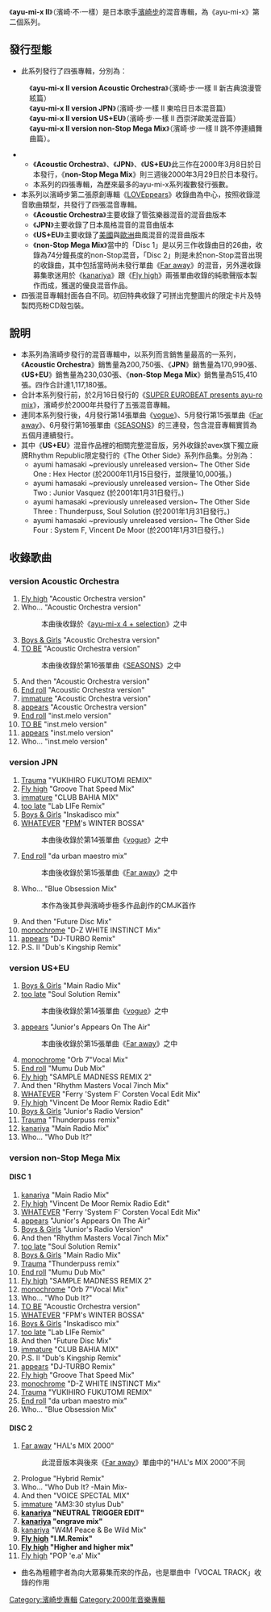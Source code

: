 {{小寫}}
{{Infobox Album | <!-- See Wikipedia:WikiProject_Albums -->
| Name        = ayu-mi-x II
| Type        = 混音專輯
| Artist      = [[濱崎步|濱崎步]]
| Cover       =
| Released    =  {{flagicon|Japan}} 2000年3月8日<br />（Acoustic Orchestra,<br />JPN,US+EU）<br />2000年3月29日<br />（non-Stop Mega Mix）
| Recorded    = 
| Genre       = [[J-pop|J-pop]]
| Length      = 57分43秒<br />（Acoustic Orchestra）<br />73分10秒（JPN）<br />52分59秒（US+EU）<br />122分30秒<br />（non-Stop Mega Mix）
| Label       = [[AVEX_Records|AVEX Trax]]
| Producer    = Max Matsuura
| Reviews     = 
| Last album  = [[SUPER_EUROBEAT_presents_ayu-ro_mix|SUPER EUROBEAT presents ayu-ro mix]]<br/>(2000)
| This album  = '''ayu-mi-x II'''<br />(2000)
| Next album  = [[ayu-mi-x_III|ayu-mi-x III]]<br />(2001)
}}

《'''ayu-mi-x II'''》（濱崎·不·一樣）是日本歌手[[濱崎步|濱崎步]]的混音專輯，為《ayu-mi-x》第二個系列。

== 發行型態 ==

*此系列發行了四張專輯，分別為：
:《'''ayu-mi-x II version Acoustic Orchestra'''》（濱崎·步·一樣 Ⅱ 新古典浪漫管絃篇）
:《'''ayu-mi-x II version JPN'''》（濱崎·步·一樣 Ⅱ 東哈日日本混音篇）
:《'''ayu-mi-x II version US+EU'''》（濱崎·步·一樣 Ⅱ 西崇洋歐美混音篇）
:《'''ayu-mi-x II version non-Stop Mega Mix'''》（濱崎·步·一樣 Ⅱ 跳不停連續舞曲篇）。
**《'''Acoustic Orchestra'''》、《'''JPN'''》、《'''US+EU'''》此三作在2000年3月8日於日本發行，《'''non-Stop Mega Mix'''》則三週後2000年3月29日於日本發行。
**本系列的四張專輯，為歷來最多的ayu-mi-x系列複數發行張數。
*本系列以濱崎步第二張原創專輯《[[LOVEppears|LOVEppears]]》收錄曲為中心，按照收錄混音歌曲類型，共發行了四張混音專輯。
**《'''Acoustic Orchestra'''》主要收錄了管弦樂器混音的混音曲版本
**《'''JPN'''》主要收錄了日本風格混音的混音曲版本
**《'''US+EU'''》主要收錄了[[美國|美國]]與[[歐洲|歐洲]]曲風混音的混音曲版本
**《'''non-Stop Mega Mix'''》當中的「Disc 1」是以另三作收錄曲目的26曲，收錄為74分鐘長度的non-Stop混音，「Disc 2」則是未於non-Stop混音出現的收錄曲，其中包括當時尚未發行單曲《[[Far_away|Far away]]》的混音，另外還收錄募集歌迷用於《[[kanariya|kanariya]]》跟《[[Fly_high|Fly high]]》兩張單曲收錄的純歌聲版本製作而成，獲選的優良混音作品。
*四張混音專輯封面各自不同。初回特典收錄了可拼出完整圖片的限定卡片及特製閃亮粉CD殼包裝。

== 說明 ==

*本系列為濱崎步發行的混音專輯中，以系列而言銷售量最高的一系列，《'''Acoustic Orchestra'''》銷售量為200,750張、《'''JPN'''》銷售量為170,990張、《'''US+EU'''》銷售量為230,030張、《'''non-Stop Mega Mix'''》銷售量為515,410張。四作合計達1,117,180張。
*合計本系列發行前，於2月16日發行的《[[SUPER_EUROBEAT_presents_ayu-ro_mix|SUPER EUROBEAT presents ayu-ro mix]]》，濱崎步於2000年共發行了五張混音專輯。
*連同本系列發行後，4月發行第14張單曲《[[Vogue_(濱崎步單曲)|vogue]]》、5月發行第15張單曲《[[Far_away|Far away]]》、6月發行第16張單曲《[[SEASONS|SEASONS]]》的三連發，包含混音專輯實質為五個月連續發行。
*其中《'''US+EU'''》混音作品裡的相關完整混音版，另外收錄於avex旗下獨立廠牌Rhythm Republic限定發行的《The Other Side》系列作品集。分別為：
** ayumi hamasaki ~previously unreleased version~ The Other Side One : Hex Hector (於2000年11月15日發行，並限量10,000張。)
** ayumi hamasaki ~previously unreleased version~ The Other Side Two : Junior Vasquez (於2001年1月31日發行。)
** ayumi hamasaki ~previously unreleased version~ The Other Side Three : Thunderpuss, Soul Solution (於2001年1月31日發行。)
** ayumi hamasaki ~previously unreleased version~ The Other Side Four : System F, Vincent De Moor (於2001年1月31日發行。)

== 收錄歌曲 ==

=== version Acoustic Orchestra ===

#[[Fly_high|Fly high]] "Acoustic Orchestra version"
#Who... "Acoustic Orchestra version"
#:本曲後收錄於《[[ayu-mi-x_4_+_selection|ayu-mi-x 4 + selection]]》之中
#[[Boys_&_Girls|Boys & Girls]] "Acoustic Orchestra version"
#[[TO_BE|TO BE]] "Acoustic Orchestra version"
#:本曲後收錄於第16張單曲《[[SEASONS|SEASONS]]》之中
#And then "Acoustic Orchestra version"
#[[A_(濱崎步單曲)|End roll]] "Acoustic Orchestra version"
#[[appears|immature]] "Acoustic Orchestra version"
#[[appears|appears]] "Acoustic Orchestra version"
#[[A_(濱崎步單曲)|End roll]] "inst.melo version"
#[[TO_BE|TO BE]] "inst.melo version"
#[[appears|appears]] "inst.melo version"
#Who... "inst.melo version"

=== version JPN ===

#[[A_(濱崎步單曲)|Trauma]] "YUKIHIRO FUKUTOMI REMIX"
#[[Fly_high|Fly high]] "Groove That Speed Mix"
#[[appears|immature]] "CLUB BAHIA MIX"
#[[A_(濱崎步單曲)|too late]] "Lab LIFe Remix"
#[[Boys_&_Girls|Boys & Girls]] "Inskadisco mix"
#[[WHATEVER|WHATEVER]] "[[Fantastic_Plastic_Machine|FPM]]'s WINTER BOSSA"
#:本曲後收錄於第14張單曲《[[Vogue_(濱崎步單曲)|vogue]]》之中
#[[A_(濱崎步單曲)|End roll]] "da urban maestro mix"
#:本曲後收錄於第15張單曲《[[Far_away|Far away]]》之中
#Who... "Blue Obsession Mix"
#:本作為後其參與濱崎步極多作品創作的CMJK首作
#And then "Future Disc Mix"
#[[A_(濱崎步單曲)|monochrome]] "D-Z WHITE INSTINCT Mix"
#[[appears|appears]] "DJ-TURBO Remix"
#P.S. II "Dub's Kingship Remix"

=== version US+EU ===

#[[Boys_&_Girls|Boys & Girls]] "Main Radio Mix"
#[[A_(濱崎步單曲)|too late]] "Soul Solution Remix"
#:本曲後收錄於第14張單曲《[[Vogue_(濱崎步單曲)|vogue]]》之中
#[[appears|appears]] "Junior's Appears On The Air"
#:本曲後收錄於第15張單曲《[[Far_away|Far away]]》之中
#[[A_(濱崎步單曲)|monochrome]] "Orb 7"Vocal Mix"
#[[A_(濱崎步單曲)|End roll]] "Mumu Dub Mix"
#[[Fly_high|Fly high]] "SAMPLE MADNESS REMIX 2"
#And then "Rhythm Masters Vocal 7inch Mix"
#[[WHATEVER|WHATEVER]] "Ferry 'System F' Corsten Vocal Edit Mix"
#[[Fly_high|Fly high]] "Vincent De Moor Remix Radio Edit"
#[[Boys_&_Girls|Boys & Girls]] "Junior's Radio Version"
#[[A_(濱崎步單曲)|Trauma]] "Thunderpuss remix"
#[[kanariya|kanariya]] "Main Radio Mix"
#Who... "Who Dub It?"

=== version non-Stop Mega Mix ===

==== DISC 1 ====

#[[kanariya|kanariya]] "Main Radio Mix"
#[[Fly_high|Fly high]] "Vincent De Moor Remix Radio Edit"
#[[WHATEVER|WHATEVER]] "Ferry 'System F' Corsten Vocal Edit Mix" 
#[[appears|appears]] "Junior's Appears On The Air"
#[[Boys_&_Girls|Boys & Girls]] "Junior's Radio Version"
#And then "Rhythm Masters Vocal 7inch Mix"
#[[A_(濱崎步單曲)|too late]] "Soul Solution Remix"
#[[Boys_&_Girls|Boys & Girls]] "Main Radio Mix"
#[[A_(濱崎步單曲)|Trauma]] "Thunderpuss remix"
#[[A_(濱崎步單曲)|End roll]] "Mumu Dub Mix"
#[[Fly_high|Fly high]] "SAMPLE MADNESS REMIX 2"
#[[A_(濱崎步單曲)|monochrome]] "Orb 7"Vocal Mix"
#Who... "Who Dub It?"
#[[TO_BE|TO BE]] "Acoustic Orchestra version" 
#[[WHATEVER|WHATEVER]] "FPM's WINTER BOSSA"
#[[Boys_&_Girls|Boys & Girls]] "Inskadisco mix"
#[[A_(濱崎步單曲)|too late]] "Lab LIFe Remix"
#And then "Future Disc Mix"
#[[appears|immature]] "CLUB BAHIA MIX"
#P.S. II "Dub's Kingship Remix"
#[[appears|appears]] "DJ-TURBO Remix" 
#[[Fly_high|Fly high]] "Groove That Speed Mix"
#[[A_(濱崎步單曲)|monochrome]] "D-Z WHITE INSTINCT Mix"
#[[A_(濱崎步單曲)|Trauma]] "YUKIHIRO FUKUTOMI REMIX"
#[[A_(濱崎步單曲)|End roll]] "da urban maestro mix"
#Who... "Blue Obsession Mix"

==== DISC 2 ====

#[[Far_away|Far away]] "HΛL's MIX 2000"
#:此混音版本與後來《[[Far_away|Far away]]》單曲中的"HΛL's MIX 2000"不同
#Prologue "Hybrid Remix"
#Who... "Who Dub It? -Main Mix-
#And then "VOICE SPECTAL MIX"
#[[appears|immature]] "AM3:30 stylus Dub"
#'''[[kanariya|kanariya]] "NEUTRAL TRIGGER EDIT"'''
#'''[[kanariya|kanariya]] "engrave mix"'''
#[[kanariya|kanariya]] "W4M Peace & Be Wild Mix"
#'''[[Fly_high|Fly high]] "I.M.Remix"'''
#'''[[Fly_high|Fly high]] "Higher and higher mix"'''
#[[Fly_high|Fly high]] "POP 'e.a' Mix"
*曲名為粗體字者為向大眾募集而來的作品，也是單曲中「VOCAL TRACK」收錄的作用


{{Ayumi Hamasaki albums}}

[[Category:濱崎步專輯|Category:濱崎步專輯]]
[[Category:2000年音樂專輯|Category:2000年音樂專輯]]